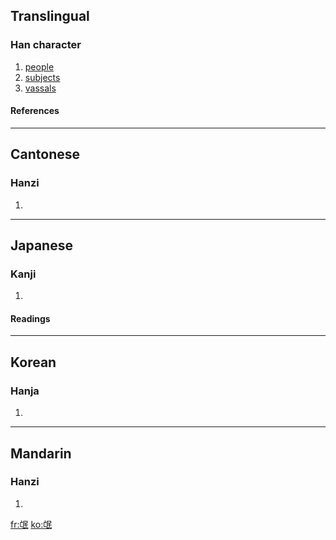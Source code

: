 ==Translingual==
===Han character===
{{Han char|rn=83|rad=氏|as=04|sn=8|four=0774<sub>7</sub>|canj=卜女口女心 (YVRVP)}}
# [[people]]
# [[subjects]]
# [[vassals]]
====References====
{{Han ref|kx=0598.040|dkj=17030|dj=0990.020|hdz=32131.030|uh=6C13|ud=27667|bh=AA5D|bd=43613}}

----
==Cantonese==
===Hanzi===
{{yue-hanzi|jyut=|y=man4, mong4}}
# {{defn|Cantonese}}

----
==Japanese==
===Kanji===
{{ja-kanji|grade=|rs=氏04}}
# {{defn|Japanese}} 
====Readings====
{{ja-readings|on=[[ぼう]] (bō)|kun=[[たみ]] (tami)}}

----
==Korean==
===Hanja===
{{ko-hanja|hangeul=맹|eumhun=|rv=maeng|mr=maeng|y=mayng}}
# {{defn|Korean}}

----
==Mandarin==
===Hanzi===
{{cmn-hanzi|pin=[[máng]] (mang2)|wg=mang<sup>2</sup>}}
# {{defn|Mandarin}}

[[fr:氓]]
[[ko:氓]]